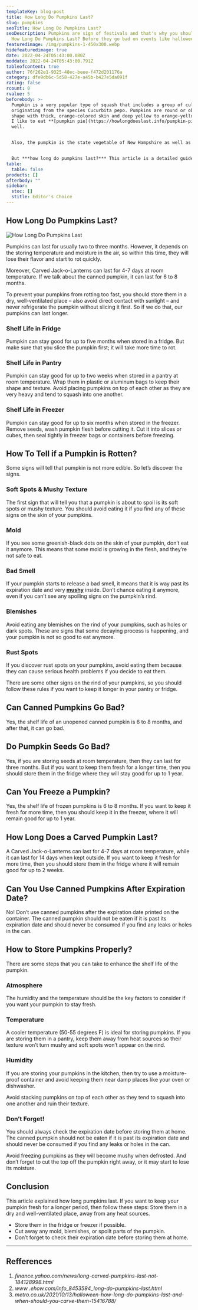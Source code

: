 ```yaml
---
templateKey: blog-post
title: How Long Do Pumpkins Last?
slug: pumpkins
seoTitle: How Long Do Pumpkins Last?
seoDescription: Pumpkins are sign of festivals and that's why you should know
  How Long Do Pumpkins Last? Before they go bad on events like halloween.
featuredimage: /img/pumpkins-1-450x300.webp
hidefeaturedimage: true
date: 2022-04-24T05:43:00.080Z
moddate: 2022-04-24T05:43:00.791Z
tableofcontent: true
author: 76f262e1-9325-48ec-beee-f472d201176a
category: dfe9db6c-5d58-427e-a45b-b427e5da091f
rating: false
rcount: 0
rvalue: 5
beforebody: >-
  Pumpkin is a very popular type of squash that includes a group of cultivars
  originating from the species Cucurbita pepo. Pumpkins are round or oblong in
  shape with thick, orange-colored skin and deep yellow to orange-yellow flesh.
  I like to eat **[pumpkin pie](https://howlongdoeslast.info/pumpkin-pie/)** as
  well.


  Also, the pumpkin is the state vegetable of New Hampshire as well as North Carolina as it is common throughout the United States. Pumpkins are one of the most popular gourds grown for decorating around Halloween, Thanksgiving, and Day of the Dead.


  But ***how long do pumpkins last?*** This article is a detailed guide for you if you want to get information about how long pumpkins are good.
table:
  table: false
products: []
afterbody: ""
sidebar:
  stoc: []
  stitle: Editor's Choice
---
```

## How Long Do Pumpkins Last?

![How Long Do Pumpkins Last](/img/pumpkins-1-450x300.webp "How Long Do Pumpkins Last")

Pumpkins can last for usually two to three months. However, it depends on the storing temperature and moisture in the air, so within this time, they will lose their flavor and start to rot quickly.

Moreover, Carved Jack-o-Lanterns can last for 4-7 days at room temperature. If we talk about the canned pumpkin, it can last for 6 to 8 months.

To prevent your pumpkins from rotting too fast, you should store them in a dry, well-ventilated place – also avoid direct contact with sunlight – and never refrigerate the pumpkin without slicing it first. So if we do that, our pumpkins can last longer.

### Shelf Life in Fridge

Pumpkin can stay good for up to five months when stored in a fridge. But make sure that you slice the pumpkin first; it will take more time to rot.

### Shelf Life in Pantry

Pumpkin can stay good for up to two weeks when stored in a pantry at room temperature. Wrap them in plastic or aluminum bags to keep their shape and texture. Avoid placing pumpkins on top of each other as they are very heavy and tend to squash into one another.

### Shelf Life in Freezer

Pumpkin can stay good for up to six months when stored in the freezer. Remove seeds, wash pumpkin flesh before cutting it. Cut it into slices or cubes, then seal tightly in freezer bags or containers before freezing.

## How To Tell if a Pumpkin is Rotten?

Some signs will tell that pumpkin is not more edible. So let’s discover the signs.

### Soft Spots & Mushy Texture

The first sign that will tell you that a pumpkin is about to spoil is its soft spots or mushy texture. You should avoid eating it if you find any of these signs on the skin of your pumpkins.

### Mold

If you see some greenish-black dots on the skin of your pumpkin, don’t eat it anymore. This means that some mold is growing in the flesh, and they’re not safe to eat.

### Bad Smell

If your pumpkin starts to release a bad smell, it means that it is way past its expiration date and very **[mushy](https://en.wiktionary.org/wiki/mushy)** inside. Don’t chance eating it anymore, even if you can’t see any spoiling signs on the pumpkin’s rind.

### Blemishes

Avoid eating any blemishes on the rind of your pumpkins, such as holes or dark spots. These are signs that some decaying process is happening, and your pumpkin is not so good to eat anymore.

### Rust Spots

If you discover rust spots on your pumpkins, avoid eating them because they can cause serious health problems if you decide to eat them.

There are some other signs on the rind of your pumpkins, so you should follow these rules if you want to keep it longer in your pantry or fridge.

## Can Canned Pumpkins Go Bad?

Yes, the shelf life of an unopened canned pumpkin is 6 to 8 months, and after that, it can go bad.

## Do Pumpkin Seeds Go Bad?

Yes, if you are storing seeds at room temperature, then they can last for three months. But if you want to keep them fresh for a longer time, then you should store them in the fridge where they will stay good for up to 1 year.

## Can You Freeze a Pumpkin?

Yes, the shelf life of frozen pumpkins is 6 to 8 months. If you want to keep it fresh for more time, then you should keep it in the freezer, where it will remain good for up to 1 year.

## How Long Does a Carved Pumpkin Last?

A Carved Jack-o-Lanterns can last for 4-7 days at room temperature, while it can last for 14 days when kept outside. If you want to keep it fresh for more time, then you should store them in the fridge where it will remain good for up to 2 weeks.

## Can You Use Canned Pumpkins After Expiration Date?

No! Don’t use canned pumpkins after the expiration date printed on the container. The canned pumpkin should not be eaten if it is past its expiration date and should never be consumed if you find any leaks or holes in the can.

## How to Store Pumpkins Properly?

There are some steps that you can take to enhance the shelf life of the pumpkin.

### Atmosphere

The humidity and the temperature should be the key factors to consider if you want your pumpkin to stay fresh.

### Temperature

A cooler temperature (50-55 degrees F) is ideal for storing pumpkins. If you are storing them in a pantry, keep them away from heat sources so their texture won’t turn mushy and soft spots won’t appear on the rind.

### Humidity

If you are storing your pumpkins in the kitchen, then try to use a moisture-proof container and avoid keeping them near damp places like your oven or dishwasher.

Avoid stacking pumpkins on top of each other as they tend to squash into one another and ruin their texture.

### Don’t Forget!

You should always check the expiration date before storing them at home. The canned pumpkin should not be eaten if it is past its expiration date and should never be consumed if you find any leaks or holes in the can.

Avoid freezing pumpkins as they will become mushy when defrosted. And don’t forget to cut the top off the pumpkin right away, or it may start to lose its moisture.

## Conclusion

This article explained how long pumpkins last. If you want to keep your pumpkin fresh for a longer period, then follow these steps: Store them in a dry and well-ventilated place, away from any heat sources.

* Store them in the fridge or freezer if possible.
* Cut away any mold, blemishes, or spoilt parts of the pumpkin.
* Don’t forget to check their expiration date before storing them at home.

- - -

## Refferences

1. *finance.yahoo.com/news/long-carved-pumpkins-last-not-184128998.html*
2. *www .ehow.com/info_8453594_long-do-pumpkins-last.html*
3. *metro.co.uk/2021/10/13/halloween-how-long-do-pumpkins-last-and-when-should-you-carve-them-15416788/*
